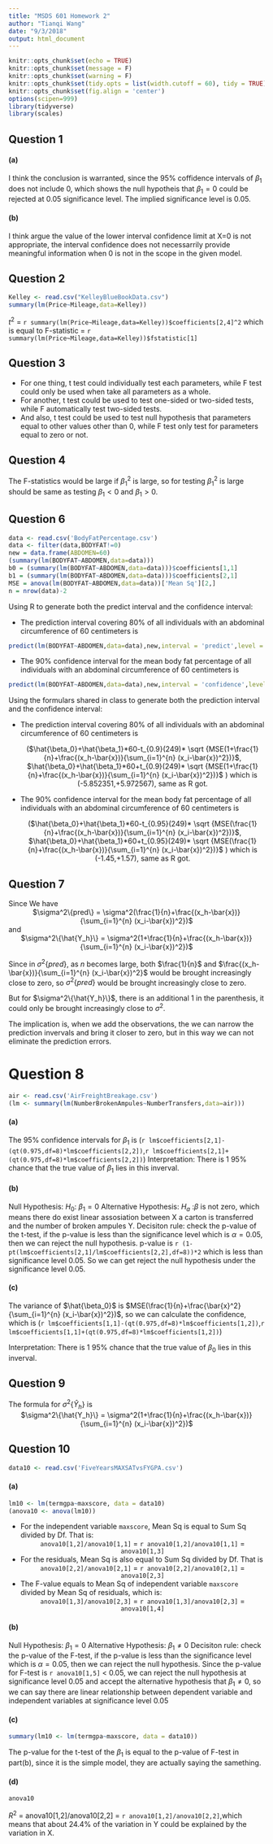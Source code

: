 ```yaml
---
title: "MSDS 601 Homework 2"
author: "Tianqi Wang"
date: "9/3/2018"
output: html_document
---
```


```r
knitr::opts_chunk$set(echo = TRUE)
knitr::opts_chunk$set(message = F)
knitr::opts_chunk$set(warning = F)
knitr::opts_chunk$set(tidy.opts = list(width.cutoff = 60), tidy = TRUE)
knitr::opts_chunk$set(fig.align = 'center') 
options(scipen=999)
library(tidyverse)
library(scales)
```

## Question 1 

#### (a)
I think the conclusion is warranted, since the 95% coffidence intervals of $\beta_1$ does not include 0, which shows the null hypotheis that $\beta_1=0$ could be rejected at 0.05 significance level. The implied significance level is 0.05.

#### (b)
I think argue the value of the lower interval confidence limit at X=0 is not appropriate, the interval confidence does not necessarrily provide meaningful information when 0 is not in the scope in the given model.

## Question 2


```r
Kelley <- read.csv("KelleyBlueBookData.csv")
summary(lm(Price~Mileage,data=Kelley))
```
$t^2$ = `r summary(lm(Price~Mileage,data=Kelley))$coefficients[2,4]^2` which is equal to F-statistic = `r summary(lm(Price~Mileage,data=Kelley))$fstatistic[1]`

## Question 3

- For one thing, t test could individually test each parameters, while F test could only be used when take all parameters as a whole.
- For another, t test could be used to test one-sided or two-sided tests, while F automatically test two-sided tests.
- And also, t test could be used to test null hypothesis that parameters equal to other values other than 0, while F test only test for parameters equal to zero or not.

## Question 4

The F-statistics would be large if $\beta_1^2$ is large, so for testing $\beta_1^2$ is large should be same as testing $\beta_1<0$ and $\beta_1>0$.

## Question 6 
```r
data <- read.csv('BodyFatPercentage.csv')
data <- filter(data,BODYFAT!=0)
new = data.frame(ABDOMEN=60)
(summary(lm(BODYFAT~ABDOMEN,data=data)))
b0 = (summary(lm(BODYFAT~ABDOMEN,data=data)))$coefficients[1,1]
b1 = (summary(lm(BODYFAT~ABDOMEN,data=data)))$coefficients[2,1]
MSE = anova(lm(BODYFAT~ABDOMEN,data=data))['Mean Sq'][2,]
n = nrow(data)-2
```
Using R to generate both the predict interval and the confidence interval:


- The prediction interval covering 80% of all  individuals with an abdominal circumference of 60 centimeters is 
```r
predict(lm(BODYFAT~ABDOMEN,data=data),new,interval = 'predict',level = 0.8, df = n-2)
```

- The 90% confidence interval for the mean body fat percentage of all individuals with an abdominal circumference of 60 centimeters is 
```r
predict(lm(BODYFAT~ABDOMEN,data=data),new,interval = 'confidence',level = 0.9,df = n-2)
```

Using the formulars shared in class to generate both the prediction interval and the confidence interval:

- The prediction interval covering 80% of all  individuals with an abdominal circumference of 60 centimeters is 
<center>
($\hat{\beta_0}+\hat{\beta_1}*60-t_{0.9}(249)* \sqrt {MSE(1+\frac{1}{n}+\frac{(x_h-\bar{x})}{\sum_{i=1}^{n} (x_i-\bar{x})^2})}$,
$\hat{\beta_0}+\hat{\beta_1}*60+t_{0.9}(249)* \sqrt {MSE(1+\frac{1}{n}+\frac{(x_h-\bar{x})}{\sum_{i=1}^{n} (x_i-\bar{x})^2})}$
)
which is (-5.852351,+5.972567), same as R got.

- The 90% confidence interval for the mean body fat percentage of all individuals with an abdominal circumference of 60 centimeters is 
<center>
($\hat{\beta_0}+\hat{\beta_1}*60-t_{0.95}(249)* \sqrt {MSE(\frac{1}{n}+\frac{(x_h-\bar{x})}{\sum_{i=1}^{n} (x_i-\bar{x})^2})}$,
$\hat{\beta_0}+\hat{\beta_1}*60+t_{0.95}(249)* \sqrt {MSE(\frac{1}{n}+\frac{(x_h-\bar{x})}{\sum_{i=1}^{n} (x_i-\bar{x})^2})}$
)
which is (-1.45,+1.57), same as R got.
</center>

## Question 7
Since We have
<center>
$\sigma^2\{pred\} = \sigma^2(\frac{1}{n}+\frac{(x_h-\bar{x})}{\sum_{i=1}^{n} (x_i-\bar{x})^2})$
</center>
and
<center>
$\sigma^2\{\hat{Y_h}\} = \sigma^2(1+\frac{1}{n}+\frac{(x_h-\bar{x})}{\sum_{i=1}^{n} (x_i-\bar{x})^2})$
</center>

Since in $\sigma^2\{pred\}$, as $n$ becomes large, both $\frac{1}{n}$ and $\frac{(x_h-\bar{x})}{\sum_{i=1}^{n} (x_i-\bar{x})^2}$ would be brought increasingly close to zero, so $\sigma^2\{pred\}$ would be brought increasingly close to zero.

But for $\sigma^2\{\hat{Y_h}\}$, there is an additional 1 in the parenthesis, it could only be brought increasingly close to $\sigma^2$.

The implication is, when we add the observations, the we can narrow the prediction invervals and bring it closer to zero, but in this way we can not eliminate the prediction errors.

# Question 8
```r
air <- read.csv('AirFreightBreakage.csv')
(lm <- summary(lm(NumberBrokenAmpules~NumberTransfers,data=air)))
```
#### (a)
The 95% confidence intervals for $\beta_1$ is (`r lm$coefficients[2,1]-(qt(0.975,df=8)*lm$coefficients[2,2])`,`r lm$coefficients[2,1]+(qt(0.975,df=8)*lm$coefficients[2,2])`)
Interpretation: There is 1 95% chance that the true value of $\beta_1$ lies in this inverval.

#### (b)
Null Hypothesis: $H_0$: $\beta_1 = 0$
Alternative Hypothesis: $H_a$ :$\beta$ is not zero, which means there do exist linear assosiation between X a carton is transferred and the number of broken ampules Y.
Decisiton rule: check the p-value of the t-test, if the p-value is less than the significance level which is $\alpha = 0.05$, then we can reject the null hypothesis.
p-value is `r (1-pt(lm$coefficients[2,1]/lm$coefficients[2,2],df=8))*2` which is less than significance level 0.05.
So we can get reject the null hypothesis under the significance level 0.05.

#### (c)

The variance of $\hat{\beta_0}$ is $MSE(\frac{1}{n}+\frac{\bar{x}^2}{\sum_{i=1}^{n} (x_i-\bar{x})^2})$, so we can calculate the confidence, which is (`r lm$coefficients[1,1]-(qt(0.975,df=8)*lm$coefficients[1,2])`,`r lm$coefficients[1,1]+(qt(0.975,df=8)*lm$coefficients[1,2])`) 

Interpretation: There is 1 95% chance that the true value of $\beta_0$ lies in this inverval.



## Question 9

The formula for $\sigma^2\{\hat{Y}_h\}$ is 
<center>
$\sigma^2\{\hat{Y_h}\} = \sigma^2(1+\frac{1}{n}+\frac{(x_h-\bar{x})}{\sum_{i=1}^{n} (x_i-\bar{x})^2})$
</center>


## Question 10
```r
data10 <- read.csv('FiveYearsMAXSATvsFYGPA.csv')
```
#### (a)
```r
lm10 <- lm(termgpa~maxscore, data = data10)
(anova10 <- anova(lm10))
```

- For the independent variable `maxscore`, Mean Sq is equal to Sum Sq divided by Df. That is: <center>
`anova10[1,2]/anova10[1,1]` = `r anova10[1,2]/anova10[1,1]` = `anova10[1,3]`
</center>

- For the residuals, Mean Sq is also equal to Sum Sq divided by Df. That is 
<center>
`anova10[2,2]/anova10[2,1]` = `r anova10[2,2]/anova10[2,1]` = `anova10[2,3]`
</center>

- The F-value equals to Mean Sq of independent variable `maxscore` divided by Mean Sq of residuals, which is:
<center>
`anova10[1,3]/anova10[2,3]` = `r anova10[1,3]/anova10[2,3]` = `anova10[1,4]`
</center>

#### (b)
Null Hypothesis: $\beta_1 = 0$
Alternative Hypothesis: $\beta_1 \neq 0$
Decisiton rule: check the p-value of the F-test, if the p-value is less than the significance level which is $\alpha = 0.05$, then we can reject the null hypothesis.
Since the p-value for F-test is `r anova10[1,5]` < 0.05, we can reject the null hypothesis at significance level 0.05 and accept the alternative hypothesis that $\beta_1 \neq 0$, so we can say there are linear relationship between dependent variable and independent variables at significance level 0.05

#### (c)

```r
summary(lm10 <- lm(termgpa~maxscore, data = data10))
```
The p-value for the t-test of the $\beta_1$ is equal to the p-value of F-test in part(b), since it is the simple model, they are actually saying the samething.

#### (d)
```r
anova10
```

$R^2$ = anova10[1,2]/anova10[2,2] = `r anova10[1,2]/anova10[2,2]`,which means that about 24.4% of the variation in Y could be explained by the variation in X.
